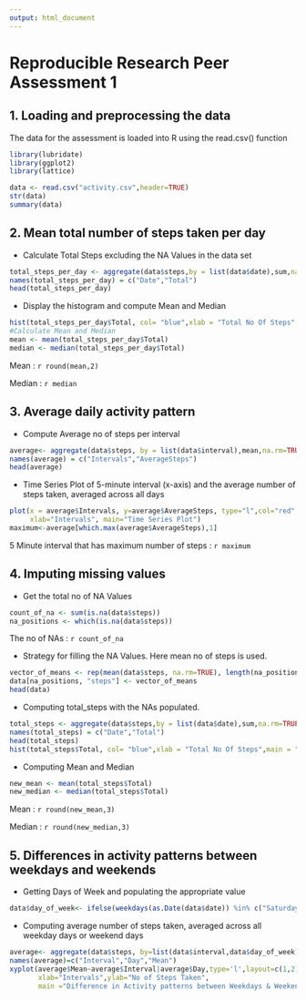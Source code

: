 ```yaml
---
output: html_document
---
```

Reproducible Research Peer Assessment 1
=========================================

## 1. Loading and preprocessing the data

The data for the assessment is loaded into R using the read.csv() function
```r
library(lubridate)
library(ggplot2)
library(lattice)
```
```r
data <- read.csv("activity.csv",header=TRUE)
str(data)
summary(data)
```


## 2. Mean total number of steps taken per day

* Calculate Total Steps excluding the NA Values in the data set 
```r
total_steps_per_day <- aggregate(data$steps,by = list(data$date),sum,na.rm=TRUE)
names(total_steps_per_day) = c("Date","Total")
head(total_steps_per_day)
```

* Display the histogram and compute Mean and Median 
```r
hist(total_steps_per_day$Total, col= "blue",xlab = "Total No Of Steps",main = "Histogram of Total No of Steps")
#Calculate Mean and Median
mean <- mean(total_steps_per_day$Total)
median <- median(total_steps_per_day$Total)
```

Mean :  `r round(mean,2)` 

Median :  `r median` 


## 3. Average daily activity pattern

* Compute Average no of steps per interval
```r
average<- aggregate(data$steps, by = list(data$interval),mean,na.rm=TRUE)
names(average) = c("Intervals","AverageSteps")
head(average)
```

* Time Series Plot of 5-minute interval (x-axis) and the average number of steps taken, averaged across all days
```r
plot(x = average$Intervals, y=average$AverageSteps, type="l",col="red",ylab="Average No of Steps",
     xlab="Intervals", main="Time Series Plot")
maximum<-average[which.max(average$AverageSteps),1]
```

5 Minute interval that has maximum number of steps : `r maximum`


## 4. Imputing missing values

* Get the total no of NA Values
```r
count_of_na <- sum(is.na(data$steps))
na_positions <- which(is.na(data$steps))
```
The no of NAs : `r count_of_na`  

* Strategy for filling the NA Values. Here mean no of steps is used.
```r
vector_of_means <- rep(mean(data$steps, na.rm=TRUE), length(na_positions))
data[na_positions, "steps"] <- vector_of_means
head(data)
```

* Computing total_steps with the NAs populated.
```r
total_steps <- aggregate(data$steps,by = list(data$date),sum,na.rm=TRUE)
names(total_steps) = c("Date","Total")
head(total_steps)
hist(total_steps$Total, col= "blue",xlab = "Total No Of Steps",main = "Histogram of Total No of Steps")
```

* Computing Mean and Median
```r
new_mean <- mean(total_steps$Total)
new_median <- median(total_steps$Total)
```

Mean : `r round(new_mean,3)`

Median : `r round(new_median,3)`


## 5. Differences in activity patterns between weekdays and weekends

* Getting Days of Week and populating the appropriate value
```r
data$day_of_week<- ifelse(weekdays(as.Date(data$date)) %in% c("Saturday", "Sunday"),'weekend','weekday')                                                
```

* Computing average number of steps taken, averaged across all weekday days or weekend days
```r
average<- aggregate(data$steps, by=list(data$interval,data$day_of_week),mean)
names(average)=c("Interval","Day","Mean")
xyplot(average$Mean~average$Interval|average$Day,type='l',layout=c(1,2),
       xlab="Intervals",ylab="No of Steps Taken",
       main ="Difference in Activity patterns between Weekdays & Weekends")
```

